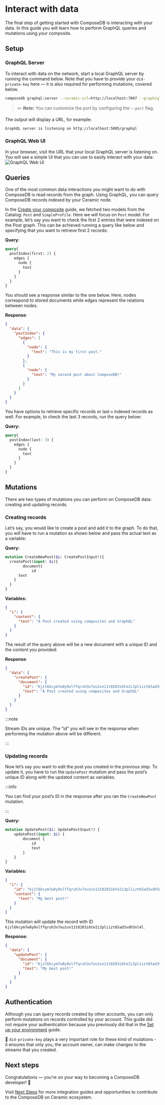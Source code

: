 

# Interact with data
The final step of getting started with ComposeDB is interacting with your data. In this guide you will learn how to perform GraphQL queries and mutations using your composite.

<!-- >💡 Want to interact with data from JavaScript? See [Client configuration](https://www.notion.so/Client-configuration-6147b53d9e01478f91bd81194c4a39c2). -->

## Setup
### GraphQL Server
To interact with data on the network, start a local GraphQL server by running the command below. Note that you have to provide your `did-private-key` here — it is also required for performing mutations, covered below.

```sh
composedb graphql:server --ceramic-url=http://localhost:7007 --graphiql runtime-composite.json --did-private-key=your_private_key --port=5005
```

>✏️ ***Note:*** You can customize the port by configuring the `—-port` flag.


The output will display a URL, for example:
```sh
GraphQL server is listening on http://localhost:5005/graphql
```

### GraphQL Web UI
In your browser, visit the URL that your local GraphQL server is listening on. You will see a simple UI that you can use to easily interact with your data:
![GraphQL Web UI](../static/img/data-model-table.png)
  

## Queries
One of the most common data interactions you might want to do with ComposeDB is read records from the graph. Using GraphQL, you can query ComposeDB records indexed by your Ceramic node.

In the [Create your composite](./create-your-composite.mdx) guide, we fetched two models from the Catalog: `Post` and `SimpleProfile`. Here we will focus on `Post` model. For example, let’s say you want to check the first 2 entries that were indexed on the Post graph. This can be achieved running a query like below and specifying that you want to retrieve first 2 records:

  

**Query**:

  

```graphql
query{
  postIndex(first: 2) {
    edges {
      node {
        text
      }
    }
  }
}
```

  

You should see a response similar to the one below. Here, nodes correspond to stored documents while edges represent the relations between nodes.

  

**Response**:

  

```json
{
  "data": {
    "postIndex": {
      "edges": [
        {
          "node": {
            "text": "This is my first post."
          }
        },
        {
          "node": {
            "text": "My second post about ComposeDB!"
          }
        }
      ]
    }
  }
}
```

  

You have options to retrieve specific records or last `n` indexed records as well. For example, to check the last 3 records, run the query below:

  

**Query:**

  

```graphql
query{
  postIndex(last: 3) {
    edges {
      node {
        text
      }
    }
  }
}
```
  

## Mutations
There are two types of mutations you can perform on ComposeDB data: creating and updating records.
  
### Creating records
Let’s say, you would like to create a post and add it to the graph. To do that, you will have to run a mutation as shown below and pass the actual text as a variable:

  

**Query:**

  

```graphql
mutation CreateNewPost($i: CreatePostInput!){
  createPost(input: $i){
		document{
			id
      text
    }
  }
}
```

  

**Variables:**

  

```json
{
  "i": {
    "content": {
      "text": "A Post created using composites and GraphQL" 
    }
  }
}
```

  

The result of the query above will be a new document with a unique ID and the content you provided:

  

**Response**:

  

```json
{
  "data": {
    "createPost": {
      "document": {
        "id": "kjzl6kcym7w8y9xlffqruh3v7ou1vn11t8203i6te2i3pliizt65ad3vdh5nl4l",
        "text": "A Post created using composites and GraphQL"
      }
    }
  }
}
```

  
:::note

Stream IDs are unique. The “id” you will see in the response when performing the mutation above will be different.

:::
  

### Updating records
Now let’s say you want to edit the post you created in the previous step. To update it, you have to run the `UpdatePost` mutation and pass the post’s unique ID along with the updated content as variables.

:::info

You can find your post’s ID in the response after you ran the `CreateNewPost` mutation.

:::
  

**Query:**

```graphql
mutation UpdatePost($i: UpdatePostInput!) {
    updatePost(input: $i) {
        document {
            id
            text
        }
    }
}
```

  

**Variables:**

```json
{
  "i": {
    "id": "kjzl6kcym7w8y9xlffqruh3v7ou1vn11t8203i6te2i3pliizt65ad3vdh5nl4l",
    "content": {
      "text": "My best post!"
    }
  }
}
```

This mutation will update the record with ID `kjzl6kcym7w8y9xlffqruh3v7ou1vn11t8203i6te2i3pliizt65ad3vdh5nl4l`.

**Response:**
```json
{
  "data": {
    "updatePost": {
      "document": {
        "id": "kjzl6kcym7w8y9xlffqruh3v7ou1vn11t8203i6te2i3pliizt65ad3vdh5nl4l",
        "text": "My best post!"
      }
    }
  }
}
```

## Authentication
Although you can query records created by other accounts, you can only perform mutations on records controlled by your account. This guide did not require your authentication because you previously did that in the [Set up your environment](./set-up-your-environment.mdx) guide.

🔑 `did-private-key` plays a very important role for these kind of mutations - it ensures that only you, the account owner, can make changes to the streams that you created.

## Next steps
Congratulations — you’re on your way to becoming a ComposeDB developer! 🚀 

Visit [Next Steps](./next-steps) for more integration guides and opportunities to contribute to the ComposeDB on Ceramic ecosystem.

<!-- ## Related Guides
For more detailed descriptions and examples, see our advanced guides:

- [Data interactions](https://www.notion.so/Data-interactions-249a50eba41341e8954511175f468fa2)

- [Mutations](https://www.notion.so/Mutations-0a93e6f4a004491c83e9908549f5522a)

- [Queries](https://www.notion.so/Queries-4aba20cbf09d4f2685d9ab5412ce952f)

- [Client configuration](https://www.notion.so/Client-configuration-6147b53d9e01478f91bd81194c4a39c2): Perform queries and mutations from JavaScript -->
